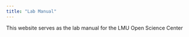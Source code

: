 ```yaml
---
title: "Lab Manual"
---
```


This website serves as the lab manual for the LMU Open Science Center

